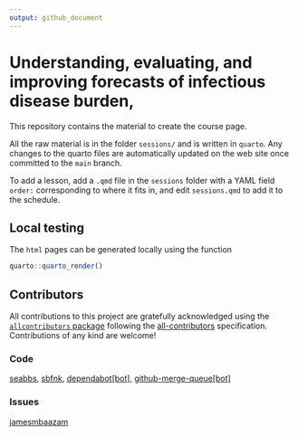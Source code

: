 ```yaml
---
output: github_document
---
```


# Understanding, evaluating, and improving forecasts of infectious disease burden,

This repository contains the material to create the course page.

All the raw material is in the folder `sessions/` and is written in
`quarto`. Any changes to the quarto files are automatically
updated on the web site once committed to the `main` branch.

To add a lesson, add a `.qmd` file in the `sessions` folder with a YAML field `order:` corresponding to where it fits in, and edit `sessions.qmd` to add it to the schedule.

## Local testing

The `html` pages can be generated locally using the function

```r
quarto::quarto_render()
```

## Contributors















<!-- ALL-CONTRIBUTORS-LIST:START - Do not remove or modify this section -->
<!-- prettier-ignore-start -->
<!-- markdownlint-disable -->

All contributions to this project are gratefully acknowledged using the [`allcontributors` package](https://github.com/ropensci/allcontributors) following the [all-contributors](https://allcontributors.org) specification. Contributions of any kind are welcome!

### Code


<a href="https://github.com/nfidd/ueifid/commits?author=seabbs">seabbs</a>, 
<a href="https://github.com/nfidd/ueifid/commits?author=sbfnk">sbfnk</a>, 
<a href="https://github.com/nfidd/ueifid/commits?author=dependabot[bot]">dependabot[bot]</a>, 
<a href="https://github.com/nfidd/ueifid/commits?author=github-merge-queue[bot]">github-merge-queue[bot]</a>



### Issues


<a href="https://github.com/nfidd/ueifid/issues?q=is%3Aissue+author%3Ajamesmbaazam">jamesmbaazam</a>


<!-- markdownlint-enable -->
<!-- prettier-ignore-end -->
<!-- ALL-CONTRIBUTORS-LIST:END -->















